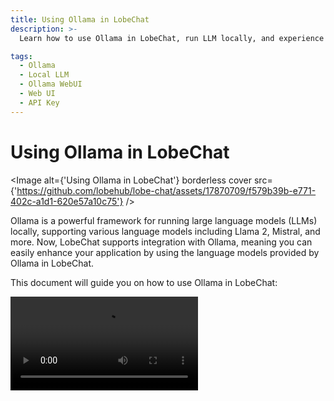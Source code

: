 ```yaml
---
title: Using Ollama in LobeChat
description: >-
  Learn how to use Ollama in LobeChat, run LLM locally, and experience cutting-edge AI usage.

tags:
  - Ollama
  - Local LLM
  - Ollama WebUI
  - Web UI
  - API Key
---
```


# Using Ollama in LobeChat

<Image alt={'Using Ollama in LobeChat'} borderless cover src={'https://github.com/lobehub/lobe-chat/assets/17870709/f579b39b-e771-402c-a1d1-620e57a10c75'} />

Ollama is a powerful framework for running large language models (LLMs) locally, supporting various language models including Llama 2, Mistral, and more. Now, LobeChat supports integration with Ollama, meaning you can easily enhance your application by using the language models provided by Ollama in LobeChat.

This document will guide you on how to use Ollama in LobeChat:

<Video alt="demonstration of using Ollama in LobeChat" height={580} src="https://github.com/lobehub/lobe-chat/assets/28616219/c32b56db-c6a1-4876-9bc3-acbd37ec0c0c" />

## Using Ollama on macOS

<Steps>
  ### Local Installation of Ollama

  [Download Ollama for macOS](https://ollama.com/download?utm_source=lobehub\&utm_medium=docs\&utm_campaign=download-macos) and unzip/install it.

  ### Configure Ollama for Cross-Origin Access

  Due to Ollama's default configuration, which restricts access to local only, additional environment variable setting `OLLAMA_ORIGINS` is required for cross-origin access and port listening. Use `launchctl` to set the environment variable:

  ```bash
  launchctl setenv OLLAMA_ORIGINS "*"
  ```

  After setting up, restart the Ollama application.

  ### Conversing with Local Large Models in LobeChat

  Now, you can start conversing with the local LLM in LobeChat.

  <Image alt="Chat with llama3 in LobeChat" height="573" src="https://github.com/lobehub/lobe-chat/assets/28616219/7f9a9a9f-fd91-4f59-aac9-3f26c6d49a1e" />
</Steps>

## Using Ollama on Windows

<Steps>
  ### Local Installation of Ollama

  [Download Ollama for Windows](https://ollama.com/download?utm_source=lobehub\&utm_medium=docs\&utm_campaign=download-windows) and install it.

  ### Configure Ollama for Cross-Origin Access

  Since Ollama's default configuration allows local access only, additional environment variable setting `OLLAMA_ORIGINS` is needed for cross-origin access and port listening.

  On Windows, Ollama inherits your user and system environment variables.

  1. First, exit the Ollama program by clicking on it in the Windows taskbar.
  2. Edit system environment variables from the Control Panel.
  3. Edit or create the Ollama environment variable `OLLAMA_ORIGINS` for your user account, setting the value to `*`.
  4. Click `OK/Apply` to save and restart the system.
  5. Run `Ollama` again.

  ### Conversing with Local Large Models in LobeChat

  Now, you can start conversing with the local LLM in LobeChat.
</Steps>

## Using Ollama on Linux

<Steps>
  ### Local Installation of Ollama

  Install using the following command:

  ```bash
  curl -fsSL https://ollama.com/install.sh | sh
  ```

  Alternatively, you can refer to the [Linux manual installation guide](https://github.com/ollama/ollama/blob/main/docs/linux.md).

  ### Configure Ollama for Cross-Origin Access

  Due to Ollama's default configuration, which allows local access only, additional environment variable setting `OLLAMA_ORIGINS` is required for cross-origin access and port listening. If Ollama runs as a systemd service, use `systemctl` to set the environment variable:

  1. Edit the systemd service by calling `sudo systemctl edit ollama.service`:

  ```bash
  sudo systemctl edit ollama.service
  ```

  2. Add `Environment` under `[Service]` for each environment variable:

  ```bash
  [Service]
  Environment="OLLAMA_HOST=0.0.0.0"
  Environment="OLLAMA_ORIGINS=*"
  ```

  3. Save and exit.
  4. Reload `systemd` and restart Ollama:

  ```bash
  sudo systemctl daemon-reload
  sudo systemctl restart ollama
  ```

  ### Conversing with Local Large Models in LobeChat

  Now, you can start conversing with the local LLM in LobeChat.
</Steps>

## Deploying Ollama using Docker

<Steps>
  ### Pulling Ollama Image

  If you prefer using Docker, Ollama provides an official Docker image that you can pull using the following command:

  ```bash
  docker pull ollama/ollama
  ```

  ### Configure Ollama for Cross-Origin Access

  Since Ollama's default configuration allows local access only, additional environment variable setting `OLLAMA_ORIGINS` is needed for cross-origin access and port listening.

  If Ollama runs as a Docker container, you can add the environment variable to the `docker run` command.

  ```bash
  docker run -d --gpus=all -v ollama:/root/.ollama -e OLLAMA_ORIGINS="*" -p 11434:11434 --name ollama ollama/ollama
  ```

  ### Conversing with Local Large Models in LobeChat

  Now, you can start conversing with the local LLM in LobeChat.
</Steps>

## Installing Ollama Models

Ollama supports various models, which you can view in the [Ollama Library](https://ollama.com/library) and choose the appropriate model based on your needs.

### Installation in LobeChat

In LobeChat, we have enabled some common large language models by default, such as llama3, Gemma, Mistral, etc. When you select a model for conversation, we will prompt you to download that model.

<Image alt="LobeChat guide your to install Ollama model" height="460" src="https://github.com/lobehub/lobe-chat/assets/28616219/4e81decc-776c-43b8-9a54-dfb43e9f601a" />

Once downloaded, you can start conversing.

### Pulling Models to Local with Ollama

Alternatively, you can install models by executing the following command in the terminal, using llama3 as an example:

```bash
ollama pull llama3
```

<Video height="524" src="https://github.com/lobehub/lobe-chat/assets/28616219/95828c11-0ae5-4dfa-84ed-854124e927a6" />

## Custom Configuration

You can find Ollama's configuration options in `Settings` -> `Language Models`, where you can configure Ollama's proxy, model names, etc.

<Image alt={'Ollama Provider Settings'} height={274} src={'https://github.com/lobehub/lobe-chat/assets/28616219/54b3696b-5b13-4761-8c1b-1e664867b2dd'} />

<Callout type={'info'}>
  Visit [Integrating with Ollama](/docs/self-hosting/examples/ollama) to learn how to deploy
  LobeChat to meet integration needs with Ollama.
</Callout>
